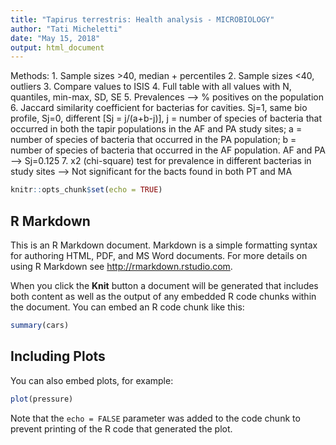 ```yaml
---
title: "Tapirus terrestris: Health analysis - MICROBIOLOGY"
author: "Tati Micheletti"
date: "May 15, 2018"
output: html_document
---
```


Methods:
1. Sample sizes >40, median + percentiles
2. Sample sizes <40, outliers
3. Compare values to ISIS
4. Full table with all values with N, quantiles, min-max, SD, SE
5. Prevalences --> % positives on the population
6. Jaccard similarity coefficient for bacterias for cavities. Sj=1, same bio profile, Sj=0, different
     [Sj = j/(a+b-j)], j = number of species of bacteria that occurred in both the tapir populations in the AF and PA study sites; a = number of species of bacteria that occurred in the PA population; b = number of species of bacteria that occurred in the AF population. AF and PA --> Sj=0.125
7. x2 (chi-square) test for prevalence in different bacterias in study sites --> Not significant for the bacts found in both PT and MA


```r
knitr::opts_chunk$set(echo = TRUE)
```

## R Markdown

This is an R Markdown document. Markdown is a simple formatting syntax for authoring HTML, PDF, and MS Word documents. For more details on using R Markdown see <http://rmarkdown.rstudio.com>.

When you click the **Knit** button a document will be generated that includes both content as well as the output of any embedded R code chunks within the document. You can embed an R code chunk like this:

```r
summary(cars)
```

## Including Plots

You can also embed plots, for example:

```r
plot(pressure)
```

Note that the `echo = FALSE` parameter was added to the code chunk to prevent printing of the R code that generated the plot.
